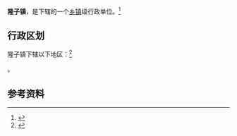{{中国乡级行政区|54/22/31/100/000}}

'''隆子镇'''，是{{PRC admin/fullname|54/22/31/100/000|3}}下辖的一个[[乡镇|乡镇]]级行政单位。<ref>{{PRC admin/ref sgc|{{PRC admin/parent|54/22/31/100/000}}}}</ref>

== 行政区划 ==

隆子镇下辖以下地区：<ref>{{PRC admin/ref sgc|54/22/31/100/000}}</ref>

{{PRC admin/children|54/22/31/100/000}}。

== 参考资料 ==

{{reflist}}

{{PRC admin/navcat|54/22/31/100/000}}
{{西藏行政区划小作品}}